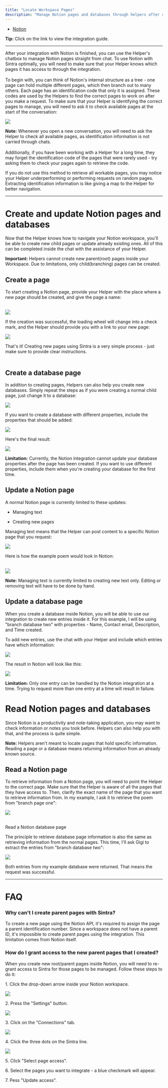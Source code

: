 ```yaml
---
title: "Locate Workspace Pages"
description: "Manage Notion pages and databases through helpers after connecting your workspace."
---
```


  * [Notion](https://help.sintra.ai/en/articles/10384026-integrating-your-notion-account-to-sintra)




**Tip:** Click on the link to view the integration guide.

* * *
After your integration with Notion is finished, you can use the Helper's chatbox to manage Notion pages straight from chat. To use Notion with Sintra optimally, you will need to make sure that your Helper knows which pages it has access to through the integration.  
​  
To begin with, you can think of Notion's internal structure as a tree - one page can hold multiple different pages, which then branch out to many others. Each page has an identification code that only it is assigned. These codes are used by the Helpers to find the correct pages to work on after you make a request. To make sure that your Helper is identifying the correct pages to manage, you will need to ask it to check available pages at the start of the conversation: 

![](https://downloads.intercomcdn.com/i/o/s36tbegb/1575095002/afde88ad36065a55efc9cb4a9372/image.png?expires=1754573400&signature=2286fce5748a3880d0c68964a0c384960540a8162d10cf1230f20412cb0d04e2&req=dSUgE8l3mIFfW%2FMW1HO4zS4yCfdKjbQFexKwGfjg2Oq4%2FzAv5pxFGWIopY9z%0Acqva%0A)

**Note:** Whenever you open a new conversation, you will need to ask the Helper to check all available pages, as identification information is not carried through chats.   
​  
Additionally, if you have been working with a Helper for a long time, they may forget the identification code of the pages that were rarely used - try asking them to check your pages again to retrieve the code.

If you do not use this method to retrieve all workable pages, you may notice your Helper underperforming or performing requests on random pages. Extracting identification information is like giving a map to the Helper for better navigation.

* * *

# Create and update Notion pages and databases

Now that the Helper knows how to navigate your Notion workspace, you'll be able to create new child pages or update already existing ones. All of this can be completed inside the chat with the assistance of your Helper.

**Important:** Helpers cannot create new parent(root) pages inside your Workspace. Due to limitations, only child(branching) pages can be created.

## Create a page

To start creating a Notion page, provide your Helper with the place where a new page should be created, and give the page a name:  
​

![](https://downloads.intercomcdn.com/i/o/s36tbegb/1576958950/93ff06ef6434e1be5cde6e171368/image.png?expires=1754573400&signature=815f55cd0a9ae195739c8faa83937622cbba27f97d86ff30565465076bee7627&req=dSUgEMB7lYhaWfMW1HO4zYCr6NmrISR4NAhxMpbaAKme%2BfsIYX%2FJ1mSov4%2BE%0Al%2FtF%0A)

  
If the creation was successful, the loading wheel will change into a check mark, and the Helper should provide you with a link to your new page:

![](https://downloads.intercomcdn.com/i/o/s36tbegb/1576961519/ffcf9b6cc57a66ff5214da41da14/image.png?expires=1754573400&signature=ddbf335f6c65b5dec56772c77f4bbb312c30b3ce312ebaf6a08f36c1eb548f00&req=dSUgEMB4nIReUPMW1HO4zSkli0rH6ad4XwARcigb2VHXzBnsaAgI%2BZou7Vho%0A%2F0Ir%0A)

That's it! Creating new pages using Sintra is a very simple process - just make sure to provide clear instructions.  
​

## Create a database page

In addition to creating pages, Helpers can also help you create new databases. Simply repeat the steps as if you were creating a normal child page, just change it to a database: 

![](https://downloads.intercomcdn.com/i/o/s36tbegb/1576970874/9e56728a4ff2c5bd99d8d6cd320b/image.png?expires=1754573400&signature=6ef67a6f0358f02d557bb999fcc1908826e3f0ef33035028b403342388ee8948&req=dSUgEMB5nYlYXfMW1HO4zctuHkMgJp8r2NfsWa6LJQOnU%2B787eTg9UPJeYM9%0AFCPj%0A)

If you want to create a database with different properties, include the properties that should be added:

![](https://downloads.intercomcdn.com/i/o/s36tbegb/1578712172/4182ad0be26961c29e00b6dfe6bd/image.png?expires=1754573400&signature=a5029292a7b1a80bea5be49aee9035898bf03537c109df5c3c8ad5a523610b94&req=dSUgHs5%2Fn4BYW%2FMW1HO4zTfP81OPo%2FQxyOhmZGYGgrcs6JEZ%2FAsz%2FWmUtjo4%0AwB5g%0A)

Here's the final result:

![](https://downloads.intercomcdn.com/i/o/s36tbegb/1578712706/931b70aea2e0ed2c5a0a87ebadb6/image.png?expires=1754573400&signature=05570050cbad68e86ae69241bccbc601388489145122f5cc437a861bf74998ac&req=dSUgHs5%2Fn4ZfX%2FMW1HO4zdQFFmMuNSZg5FNkYEqky623Kc4jDI7EvFejgp2L%0AfqUG%0A)

**Limitation:** Currently, the Notion integration cannot update your database properties after the page has been created. If you want to use different properties, include them when you're creating your database for the first time.

## Update a Notion page

A normal Notion page is currently limited to these updates:

  * Managing text

  * Creating new pages




Managing text means that the Helper can post content to a specific Notion page that you request:

![](https://downloads.intercomcdn.com/i/o/s36tbegb/1577036372/5656ab4bd7446b8315857ef6904a/image.png?expires=1754573400&signature=ea0fd85d1f6f1d5e370792715120ff7bf18a1427a2f5cd534c3c1c6e12959c4c&req=dSUgEcl9m4JYW%2FMW1HO4zfDgOJmJZ7c45m82x%2B1qpFv0doQNeyXfg6QYBJz6%0A5clv%0A)

  
Here is how the example poem would look in Notion:  
​

![](https://downloads.intercomcdn.com/i/o/s36tbegb/1577037852/0d7d93b7a7531c07c6d21809505d/image.png?expires=1754573400&signature=f2dcd1c6749cb1579929de05089ede320a5ade9af68d6903a0ee960dee953e5f&req=dSUgEcl9molaW%2FMW1HO4zerZh6AvF%2FqJCl%2F4FIbRaNSwGuLOZ%2FkNid8%2Byios%0Anez2%0A)

**Note:** Managing text is currently limited to creating new text only. Editing or removing text will have to be done by hand.

## Update a database page

When you create a database inside Notion, you will be able to use our integration to create new entries inside it. For this example, I will be using "branch database two" with properties - Name, Contact email, Description, and Time created.

To add new entries, use the chat with your Helper and include which entries have which information:

![](https://downloads.intercomcdn.com/i/o/s36tbegb/1578774976/53f3c7656d96a598f213bfad742f/image.png?expires=1754573400&signature=defa468a8b74cbc14a1c776e0679ed151aed64de09bb2212af7b3a815c136f6c&req=dSUgHs55mYhYX%2FMW1HO4zeV7dEmJfZAML3qrd%2FMKq%2FKHcVxholcfxKKmo%2F1X%0APpm8%0A)

The result in Notion will look like this:

![](https://downloads.intercomcdn.com/i/o/s36tbegb/1578775629/576e8d01b99fcdb5193a82145058/image.png?expires=1754573400&signature=1573924fa55ad446eec7a34e62425bc4038ec08e8e7a8dd182b22f32e63af74e&req=dSUgHs55mIddUPMW1HO4zfIDdEntdGSfDf9UOfFUcAZaqXzE8J9PQ5CAqFLK%0ALy4l%0A)

**Limitation:** Only one entry can be handled by the Notion integration at a time. Trying to request more than one entry at a time will result in failure.

# Read Notion pages and databases

Since Notion is a productivity and note-taking application, you may want to check information or notes you took before. Helpers can also help you with that, and the process is quite simple.

**Note:** Helpers aren't meant to locate pages that hold specific information. Reading a page or a database means returning information from an already known source.

## Read a Notion page

To retrieve information from a Notion page, you will need to point the Helper to the correct page. Make sure that the Helper is aware of all the pages that they have access to. Then, clarify the exact name of the page that you want to retrieve information from. In my example, I ask it to retrieve the poem from "branch page one": 

![](https://downloads.intercomcdn.com/i/o/s36tbegb/1583939069/36d4938c2e8d61a6b076f87c86f8/image.png?expires=1754573400&signature=71ddf56c93e76595c02ca4b642ede021eaac097706339bfddd36012a7213a487&req=dSUvFcB9lIFZUPMW1HO4zfG9a%2BHdewk2SDlRHdjhMBclcx7lzELmLMR5HIQ0%0AujRD%0A)

##   
Read a Notion database page

The principle to retrieve database page information is also the same as retrieving information from the normal pages. This time, I'll ask Gigi to extract the entries from "branch database two":

![](https://downloads.intercomcdn.com/i/o/s36tbegb/1583945089/f30887dc6f6a8c934f4b95f13058/image.png?expires=1754573400&signature=329eb4b1ac0da094238b886f6af2174a12b4911858ca6a3592cfc4c085a74a95&req=dSUvFcB6mIFXUPMW1HO4zU40HkqC74Vd3LBTPU6LBmCw8r7HvYWhGVUxD7h5%0ANnZk%0A)

Both entries from my example database were returned. That means the request was successful.

* * *

# FAQ

### Why can't I create parent pages with Sintra?

To create a new page using the Notion API, it's required to assign the page a parent identification number. Since a workspace does not have a parent ID, it's impossible to create parent pages using the integration. This limitation comes from Notion itself.

### How do I grant access to the new parent pages that I created?

When you create new root/parent pages inside Notion, you will need to re-grant access to Sintra for those pages to be managed. Follow these steps to do it:  
  
1\. Click the drop-down arrow inside your Notion workspace.

![](https://downloads.intercomcdn.com/i/o/s36tbegb/1584156799/0c221b51603b4da129026033ae12/image.png?expires=1754573400&signature=f7219c781f218c7b635a268feea942e0c77ea0e4c327b5c131848732e5503741&req=dSUvEsh7m4ZWUPMW1HO4zYY4Y7vvPiBr%2Bo698bjkyZ%2BI0%2B%2BP0iIPYBS1qgoZ%0Ac13e%0A)

2\. Press the "Settings" button.

![](https://downloads.intercomcdn.com/i/o/s36tbegb/1584158145/be33bb09bb4773bf09aecb538bfc/image.png?expires=1754573400&signature=332607b859d0733ab1e99251a1a9b74c6b521ed1208aae95d45e350a1256c044&req=dSUvEsh7lYBbXPMW1HO4zdepxTSYoPyYMtUaVXp96iShfegzkfa7ANAH6fBp%0Ahxrh%0A)

3\. Click on the "Connections" tab.

![](https://downloads.intercomcdn.com/i/o/s36tbegb/1584159476/af13eacc31399dd29104bf8a981c/image.png?expires=1754573400&signature=b2ceff6749fe6689f81b12d18b7540e6854766c5c84169c906d1b6d4fed73e5f&req=dSUvEsh7lIVYX%2FMW1HO4zR2ACB08J%2B6aMBBRixBYWYubYla6yQYNsx7bVISL%0A6fGD%0A)

4\. Click the three dots on the Sintra line.

![](https://downloads.intercomcdn.com/i/o/s36tbegb/1584160620/54ed38e95703adf4e4865e35d376/image.png?expires=1754573400&signature=df2880324f699d7523db89467fbb6ad94e844bdc654431728ef4d29d78097540&req=dSUvEsh4nYddWfMW1HO4zcpufLVPNHw8qUDC%2FGPoNEMDt75tg651ENOk6ua8%0ABoPC%0A)

5\. Click "Select page access".

6\. Select the pages you want to integrate - a blue checkmark will appear.

7\. Pess "Update access".